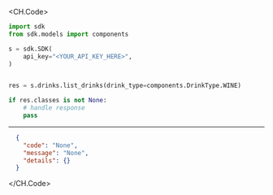 
<CH.Code>
```python ListDrinks.py
import sdk
from sdk.models import components

s = sdk.SDK(
    api_key="<YOUR_API_KEY_HERE>",
)


res = s.drinks.list_drinks(drink_type=components.DrinkType.WINE)

if res.classes is not None:
    # handle response
    pass
```
---

```json Example Response
  {
    "code": "None",
    "message": "None",
    "details": {}
  }
```
</CH.Code>
